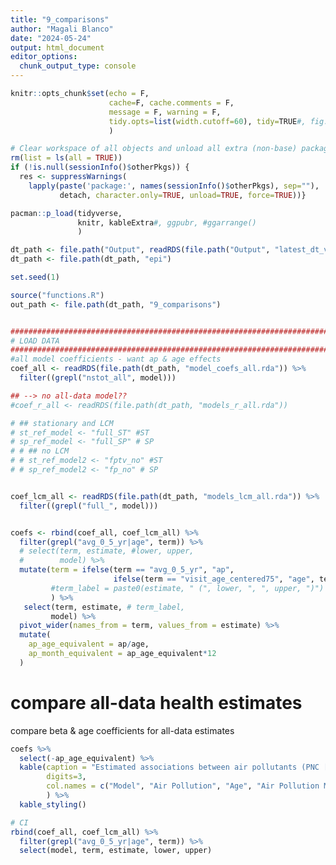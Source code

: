 ```yaml
---
title: "9_comparisons"
author: "Magali Blanco"
date: "2024-05-24"
output: html_document
editor_options: 
  chunk_output_type: console
---
```


```r
knitr::opts_chunk$set(echo = F, 
                      cache=F, cache.comments = F, 
                      message = F, warning = F, 
                      tidy.opts=list(width.cutoff=60), tidy=TRUE#, fig.height = 10, fig.width = 10
                      )  

# Clear workspace of all objects and unload all extra (non-base) packages
rm(list = ls(all = TRUE))
if (!is.null(sessionInfo()$otherPkgs)) {
  res <- suppressWarnings(
    lapply(paste('package:', names(sessionInfo()$otherPkgs), sep=""),
           detach, character.only=TRUE, unload=TRUE, force=TRUE))}

pacman::p_load(tidyverse, 
               knitr, kableExtra#, ggpubr, #ggarrange()
               )    

dt_path <- file.path("Output", readRDS(file.path("Output", "latest_dt_version.rda")))
dt_path <- file.path(dt_path, "epi")

set.seed(1)

source("functions.R")
out_path <- file.path(dt_path, "9_comparisons")


##################################################################################################
# LOAD DATA
##################################################################################################
#all model coefficients - want ap & age effects
coef_all <- readRDS(file.path(dt_path, "model_coefs_all.rda")) %>%
  filter((grepl("nstot_all", model)))

## --> no all-data model??
#coef_r_all <- readRDS(file.path(dt_path, "models_r_all.rda")) 

# ## stationary and LCM
# st_ref_model <- "full_ST" #ST 
# sp_ref_model <- "full_SP" # SP 
# # ## no LCM
# # st_ref_model2 <- "fptv_no" #ST 
# # sp_ref_model2 <- "fp_no" # SP 


coef_lcm_all <- readRDS(file.path(dt_path, "models_lcm_all.rda")) %>%
  filter((grepl("full_", model)))


coefs <- rbind(coef_all, coef_lcm_all) %>%
  filter(grepl("avg_0_5_yr|age", term)) %>%
  # select(term, estimate, #lower, upper, 
  #        model) %>%
  mutate(term = ifelse(term == "avg_0_5_yr", "ap",
                       ifelse(term == "visit_age_centered75", "age", term)),
         #term_label = paste0(estimate, " (", lower, ", ", upper, ")")
         ) %>%
   select(term, estimate, # term_label,  
         model) %>%
  pivot_wider(names_from = term, values_from = estimate) %>%
  mutate(
    ap_age_equivalent = ap/age,
    ap_month_equivalent = ap_age_equivalent*12
  )


```

# compare all-data health estimates
compare beta & age coefficients for all-data estimates
```r
coefs %>%
  select(-ap_age_equivalent) %>%
  kable(caption = "Estimated associations between air pollutants (PNC [1,900 pt/cm3], PM2.5 [1 ug/m3]) and one year of aging with baseline CASI-IRT score, as determined by reference models (PNC all-data stationary mobile monitoring model, PM2.5 models with LCMs). Air pollution associations are scaled relative to the age association to contextualize their effects.",
        digits=3, 
        col.names = c("Model", "Air Pollution", "Age", "Air Pollution Month Equivalent")
        ) %>%
  kable_styling()

# CI
rbind(coef_all, coef_lcm_all) %>%
  filter(grepl("avg_0_5_yr|age", term)) %>%
  select(model, term, estimate, lower, upper)

  
```

